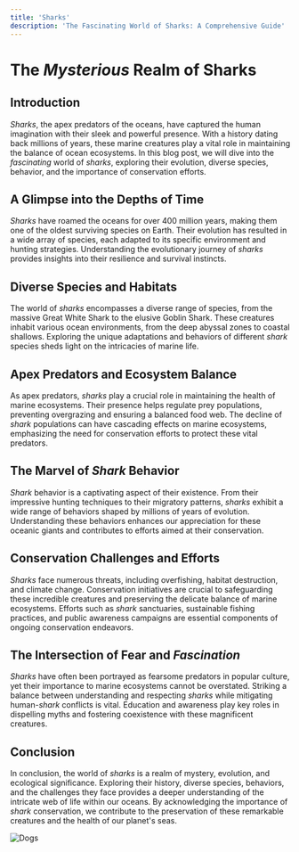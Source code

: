 ```yaml
---
title: 'Sharks'
description: 'The Fascinating World of Sharks: A Comprehensive Guide'
---
```


# The *Mysterious* Realm of **Sharks**

## Introduction

*Sharks*, the apex predators of the oceans, have captured the human imagination with their sleek and powerful presence. With a history dating back millions of years, these marine creatures play a vital role in maintaining the balance of ocean ecosystems. In this blog post, we will dive into the *fascinating* world of *sharks*, exploring their evolution, diverse species, behavior, and the importance of conservation efforts.

## A Glimpse into the Depths of Time

*Sharks* have roamed the oceans for over 400 million years, making them one of the oldest surviving species on Earth. Their evolution has resulted in a wide array of species, each adapted to its specific environment and hunting strategies. Understanding the evolutionary journey of *sharks* provides insights into their resilience and survival instincts.

## Diverse Species and Habitats

The world of *sharks* encompasses a diverse range of species, from the massive Great White Shark to the elusive Goblin Shark. These creatures inhabit various ocean environments, from the deep abyssal zones to coastal shallows. Exploring the unique adaptations and behaviors of different *shark* species sheds light on the intricacies of marine life.

## Apex Predators and Ecosystem Balance

As apex predators, *sharks* play a crucial role in maintaining the health of marine ecosystems. Their presence helps regulate prey populations, preventing overgrazing and ensuring a balanced food web. The decline of *shark* populations can have cascading effects on marine ecosystems, emphasizing the need for conservation efforts to protect these vital predators.

## The Marvel of *Shark* Behavior

*Shark* behavior is a captivating aspect of their existence. From their impressive hunting techniques to their migratory patterns, *sharks* exhibit a wide range of behaviors shaped by millions of years of evolution. Understanding these behaviors enhances our appreciation for these oceanic giants and contributes to efforts aimed at their conservation.

## Conservation Challenges and Efforts

*Sharks* face numerous threats, including overfishing, habitat destruction, and climate change. Conservation initiatives are crucial to safeguarding these incredible creatures and preserving the delicate balance of marine ecosystems. Efforts such as *shark* sanctuaries, sustainable fishing practices, and public awareness campaigns are essential components of ongoing conservation endeavors.

## The Intersection of Fear and *Fascination*

*Sharks* have often been portrayed as fearsome predators in popular culture, yet their importance to marine ecosystems cannot be overstated. Striking a balance between understanding and respecting *sharks* while mitigating human-*shark* conflicts is vital. Education and awareness play key roles in dispelling myths and fostering coexistence with these magnificent creatures.

## Conclusion

In conclusion, the world of *sharks* is a realm of mystery, evolution, and ecological significance. Exploring their history, diverse species, behaviors, and the challenges they face provides a deeper understanding of the intricate web of life within our oceans. By acknowledging the importance of *shark* conservation, we contribute to the preservation of these remarkable creatures and the health of our planet's seas.

![Dogs](https://images.pexels.com/photos/8910270/pexels-photo-8910270.jpeg?auto=compress&cs=tinysrgb&w=1260&h=750&dpr=1)